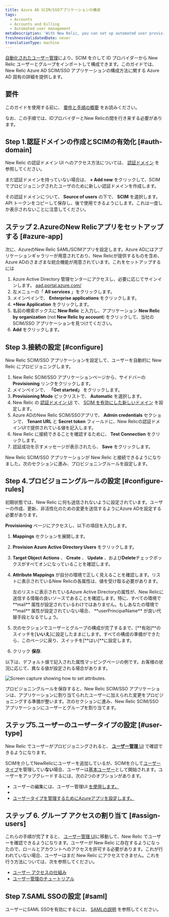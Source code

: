 ```yaml
---
title: Azure AD SCIM/SSOアプリケーションの構成
tags:
  - Accounts
  - Accounts and billing
  - Automated user management
metaDescription: 'With New Relic, you can set up automated user provisioning and management for Azure Active Directory (AD) SSO.'
freshnessValidatedDate: never
translationType: machine
---
```



[自動化されたユーザー管理](/docs/accounts/accounts/automated-user-management/automated-user-provisioning-single-sign)により、SCIM を介して ID プロバイダーから New Relic ユーザーとグループをインポートして構成できます。このガイドでは、New Relic Azure AD SCIM/SSO アプリケーションの構成方法に関する Azure AD 固有の詳細を提供します。

## 要件

このガイドを使用する前に、 [要件と手順の概要](/docs/assign-users-automated-provisioning-allow-single-sign#requirements) をお読みください。

なお、この手順では、IDプロバイダーとNew Relicの間を行き来する必要があります。

## Step 1.認証ドメインの作成とSCIMの有効化 [#auth-domain]

New Relic の認証ドメイン UI へのアクセス方法については、 [認証ドメイン](/docs/accounts/accounts-billing/new-relic-one-user-management/authentication-domains-saml-sso-scim-more/#ui) を参照してください。

まだ認証ドメインを持っていない場合は、 **+ Add new** をクリックして、SCIM でプロビジョニングされたユーザのために新しい認証ドメインを作成します。

その認証ドメインについて、 **Source of users** の下で、 **SCIM** を選択します。API トークンをコピーして保存し、後で使用できるようにします。これは一度しか表示されないことに注意してください。

## ステップ 2.AzureのNew Relicアプリをセットアップする [#azure-app]

次に、AzureのNew Relic SAML/SCIMアプリを設定します。Azure ADにはアプリケーションギャラリーが用意されており、New Relicが提供するものを含め、Azure ADのさまざまな統合機能が用意されています。これをセットアップするには

1. Azure Active Directory 管理センターにアクセスし、必要に応じてサインインします。 [aad.portal.azure.com/](https://aad.portal.azure.com/)
2. 左メニューの「 **All services** 」をクリックします。
3. メインペインで、 **Enterprise applications** をクリックします。
4. **+New Application** をクリックします。
5. 名前の検索ボックスに **New Relic** と入力し、アプリケーション **New Relic by organization** (not **New Relic by account**) をクリックして、当社の SCIM/SSO アプリケーションを見つけてください。
6. **Add** をクリックします。

## Step 3.接続の設定 [#configure]

New Relic SCIM/SSO アプリケーションを設定して、ユーザーを自動的に New Relic にプロビジョニングします。

1. New Relic SCIM/SSO アプリケーションページから、サイドバーの **Provisioning** リンクをクリックします。
2. メインペインで、 **「Get started」** をクリックします。
3. **Provisioning Mode** ピックリストで、 **Automatic** を選択します。
4. New Relic の [認証ドメイン UI](/docs/accounts/accounts-billing/new-relic-one-user-management/authentication-domains-saml-sso-scim-more) で、 [SCIM を有効にした新しいドメイン](/docs/accounts/accounts-billing/new-relic-one-user-management/authentication-domains-saml-sso-scim-more#source-users) を設定します。
5. Azure ADのNew Relic SCIM/SSOアプリで、 **Admin credentials** セクションで、 **Tenant URL** と **Secret token** フィールドに、New Relicの認証ドメインUIで提供されている値を記入します。
6. New Relic に接続できることを確認するために、 **Test Connection** をクリックします。
7. 認証成功を示すメッセージが表示されたら、 **Save** をクリックします。

New Relic SCIM/SSO アプリケーションが New Relic と接続できるようになりました。次のセクションに進み、プロビジョニングルールを設定します。

## Step 4.プロビジョニングルールの設定 [#configure-rules]

初期状態では、New Relic に何も送信されないように設定されています。ユーザーの作成、更新、非活性化のための変更を送信するようにAzure ADを設定する必要があります。

**Provisioning** ページにアクセスし、以下の項目を入力します。

1. **Mappings** セクションを展開します。

2. **Provision Azure Active Directory Users** をクリックします。

3. **Target Object Actions** 、 **Create** 、 **Update** 、および**Delete**チェックボックスがすべてオンになっていることを確認します。

4. **Attribute Mappings** が自分の環境で正しく見えることを確認します。リストに表示されているNew Relicの各属性は、値を受け取る必要があります。

   <Callout variant="tip">
     左のリストに表示されているAzure Active Directoryの属性が、New Relicに送信する情報の良いソースであることを確認します。特に、すべての環境で **mail** 属性が設定されているわけではありません。もしあなたの環境で **mail** 属性が設定されていない場合、 **userPrincipalName** が良い代替手段となるでしょう。
   </Callout>

5. 次のセクションでユーザーとグループの構成が完了するまで、\[**有効]**のスイッチを\[**いいえ**]に設定したままにします。すべての構成の準備ができたら、このページに戻り、スイッチを\[**はい]**に設定します。

6. クリック **保存**.

以下は、デフォルト値で記入された属性マッピングページの例です。お客様の状況に応じて、異なる値が設定される場合があります。

<img
  title="Azure_AD_Provisioning_Attribute_Mapping.png"
  alt="Screen capture showing how to set attributes."
  src={accountsAzureADAttributeMapping}
/>

プロビジョニングルールを保存すると、New Relic SCIM/SSO アプリケーションは、アプリケーションに割り当てられたユーザーに加えられた変更をプロビジョニングする準備が整います。次のセクションに進み、New Relic SCIM/SSO アプリケーションにユーザーとグループを割り当てます。

## ステップ5.ユーザーのユーザータイプの設定 [#user-type]

New Relic でユーザーがプロビジョニングされると、 [**ユーザー管理** UI](/docs/accounts/accounts-billing/new-relic-one-user-management/user-management-ui-and-tasks#where) で確認できるようになります。

SCIMを介してNewRelicにユーザーを追加しているが、SCIMを介して[ユーザータイプ](/docs/accounts/accounts-billing/new-relic-one-user-management/user-type)を管理してい**ない**場合、ユーザーは[基本ユーザー](/docs/accounts/accounts-billing/new-relic-one-user-management/user-type)として開始されます。ユーザーをアップグレードするには、次の2つのオプションがあります。

* ユーザーの編集には、ユーザー管理UI [を使用します。](/docs/accounts/accounts-billing/new-relic-one-user-management/user-management-ui-and-tasks#edit-user-type)
* [](/docs/accounts/accounts-billing/new-relic-one-user-management/user-management-ui-and-tasks#edit-user-type)
* [](/docs/accounts/accounts-billing/new-relic-one-user-management/user-management-ui-and-tasks#edit-user-type)[ユーザータイプを管理するためにAzureアプリを設定します。](/docs/accounts/accounts-billing/new-relic-one-user-management/authentication-domains-saml-sso-scim-more/#manage-user-type-scim)

## ステップ 6. グループ アクセスの割り当て [#assign-users]

これらの手順が完了すると、 [ユーザー管理 UI](/docs/accounts/accounts-billing/new-relic-one-user-management/user-management-ui-and-tasks#where)に移動して、New Relic でユーザーを確認できるようになります。ユーザーが New Relic に存在するようになったので、ロールとアカウントへのアクセスを許可する必要があります。これが行われていない場合、ユーザーはまだ New Relic にアクセスできません。これを行う方法については、次を参照してください。

* [ユーザー アクセスの仕組み](/docs/accounts/accounts-billing/new-relic-one-user-management/user-management-concepts#understand-concepts)
* [ユーザー管理のチュートリアル](/docs/accounts/accounts-billing/new-relic-one-user-management/tutorial-add-new-user-groups-roles-new-relic-one-user-model/)

## Step 7.SAML SSOの設定 [#saml]

ユーザーにSAML SSOを有効にするには、 [SAMLの説明](/docs/accounts/accounts-billing/new-relic-one-user-management/authentication-domains-saml-sso-scim-more/#authentication) を参照してください。